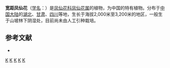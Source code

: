 {{Speciesbox 
| taxon = Impatiens platyceras
| authority = Maxim.
}}

'''宽距凤仙花'''（[[学名|学名]]：{{lang|la|''Impatiens platyceras''}}）是[[凤仙花科|凤仙花科]][[凤仙花属|凤仙花属]]的植物，为中国的特有植物。分布于[[中国大陆|中国大陆]]的[[湖北|湖北]]、[[甘肃|甘肃]]、[[四川|四川]]等地，生长于海拔2,000米至3,200米的地区，一般生于山坡林下阴湿处，目前尚未由人工引种栽培。

== 参考文献 ==
<div class="references-small">
* {{cite web| url =http://www.bioinfo.cn/db05/KmzwSpecies.php?action=view&id=1721| title =宽距凤仙花| work =《中国高等植物数据库全库》| publisher =中国科学院微生物研究所| author =昆明植物研究所| accessdate =2009-02-22| deadurl =yes| archiveurl =https://web.archive.org/web/20160305024032/http://www.bioinfo.cn/db05/KmzwSpecies.php?action=view&id=1721| archivedate =2016-03-05}}
</div>
{{Taxonbar|from=Q10952040}}

[[Category:凤仙花属|K]]
[[Category:中國特有植物|K]]
[[Category:湖北植物|K]]
[[Category:甘肃植物|K]]
[[Category:四川植物|K]]